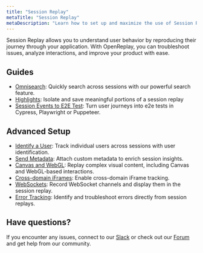 ```yaml
---
title: "Session Replay"
metaTitle: "Session Replay"
metaDescription: "Learn how to set up and maximize the use of Session Replay in OpenReplay."
---
```


Session Replay allows you to understand user behavior by reproducing their journey through your application. With OpenReplay, you can troubleshoot issues, analyze interactions, and improve your product with ease.

## Guides
- [Omnisearch](/session-replay/omnisearch): Quickly search across sessions with our powerful search feature.
- [Highlights](/session-replay/highlights): Isolate and save meaningful portions of a session replay
- [Session Events to E2E Test](/session-replay/generate-e2e-test): Turn user journeys into e2e tests in Cypress, Playwright or Puppeteer.

## Advanced Setup

- [Identify a User](/session-replay/identify-user): Track individual users across sessions with user identification.
- [Send Metadata](/session-replay/send-metadata): Attach custom metadata to enrich session insights.
- [Canvas and WebGL](/session-replay/canvas-webgl): Replay complex visual content, including Canvas and WebGL-based interactions.
- [Cross-domain iFrames](/session-replay/cross-domain-iframes): Enable cross-domain iFrame tracking.
- [WebSockets](/session-replay/websockets):  Record WebSocket channels and display them in the session replay.
- [Error Tracking](/session-replay/error-tracking): Identify and troubleshoot errors directly from session replays.


## Have questions?

If you encounter any issues, connect to our [Slack](https://slack.openreplay.com) or check out our [Forum](https://forum.openreplay.com) and get help from our community.
